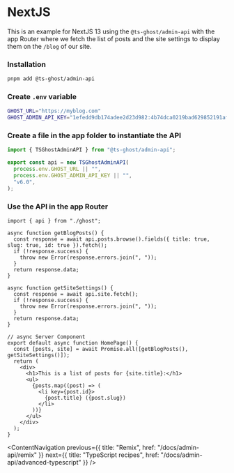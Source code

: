 # NextJS

This is an example for NextJS 13 using the `@ts-ghost/admin-api` with the app Router where we fetch the list of posts and the site settings to display them on the `/blog` of our site.

<Steps>

### Installation

```bash title="Terminal"
pnpm add @ts-ghost/admin-api
```

### Create `.env` variable

```bash title=".env"
GHOST_URL="https://myblog.com"
GHOST_ADMIN_API_KEY="1efedd9db174adee2d23d982:4b74dca0219bad629852191af326a45037346c2231240e0f7aec1f9371cc14e8"
```

### Create a file in the app folder to instantiate the API

```ts title="app/blog/ghost.ts"
import { TSGhostAdminAPI } from "@ts-ghost/admin-api";

export const api = new TSGhostAdminAPI(
  process.env.GHOST_URL || "",
  process.env.GHOST_ADMIN_API_KEY || "",
  "v6.0",
);
```

### Use the API in the app Router

```tsx title="app/blog/page.tsx"
import { api } from "./ghost";

async function getBlogPosts() {
  const response = await api.posts.browse().fields({ title: true, slug: true, id: true }).fetch();
  if (!response.success) {
    throw new Error(response.errors.join(", "));
  }
  return response.data;
}

async function getSiteSettings() {
  const response = await api.site.fetch();
  if (!response.success) {
    throw new Error(response.errors.join(", "));
  }
  return response.data;
}

// async Server Component
export default async function HomePage() {
  const [posts, site] = await Promise.all([getBlogPosts(), getSiteSettings()]);
  return (
    <div>
      <h1>This is a list of posts for {site.title}:</h1>
      <ul>
        {posts.map((post) => (
          <li key={post.id}>
            {post.title} ({post.slug})
          </li>
        ))}
      </ul>
    </div>
  );
}
```

</Steps>

<ContentNavigation
  previous={{ title: "Remix", href: "/docs/admin-api/remix" }}
  next={{ title: "TypeScript recipes", href: "/docs/admin-api/advanced-typescript" }}
/>
